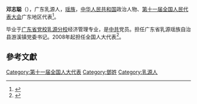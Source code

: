 '''邓志聪'''（{{bd|1969年||}}），广东乳源人，[[瑶族|瑶族]]，[[中华人民共和国|中华人民共和国]]政治人物、[[第十一届全国人民代表大会|第十一届全国人民代表大会]]广东地区代表<ref>{{cite web|author=新华网|title=第十一届全国人大代表|url=http://news.xinhuanet.com/ziliao/2008-03/03/content_7708230.htm?node=36628|publisher=新华网|accessdate=2014-01-07|archive-date=2014-01-10|archive-url=https://web.archive.org/web/20140110211415/http://news.xinhuanet.com/ziliao/2008-03/03/content_7708230.htm?node=36628|dead-url=no}}</ref>。

毕业于[[广东省党校乳源分校|广东省党校乳源分校]]经济管理专业，是[[中共|中共]]党员。担任广东省乳源瑶族自治县游溪镇党委书记。2008年起担任全国人大代表<ref>{{cite news|title=全国人大代表信息-邓志聪|url= http://210.82.31.1:8084/delegate/viewDelegate.action?dbid=111800|accessdate=2013-04-05|newspaper=全国人大网|archive-url=https://web.archive.org/web/20140522052300/http://www.npc.gov.cn/delegate/viewDelegate.action?dbid=111800|archive-date=2014-05-22|dead-url=yes}}</ref>。

==參考文獻==
{{reflist}}
[[Category:第十一届全国人大代表|Category:第十一届全国人大代表]]
[[Category:鄧姓|Category:鄧姓]]
[[Category:乳源人|Category:乳源人]]